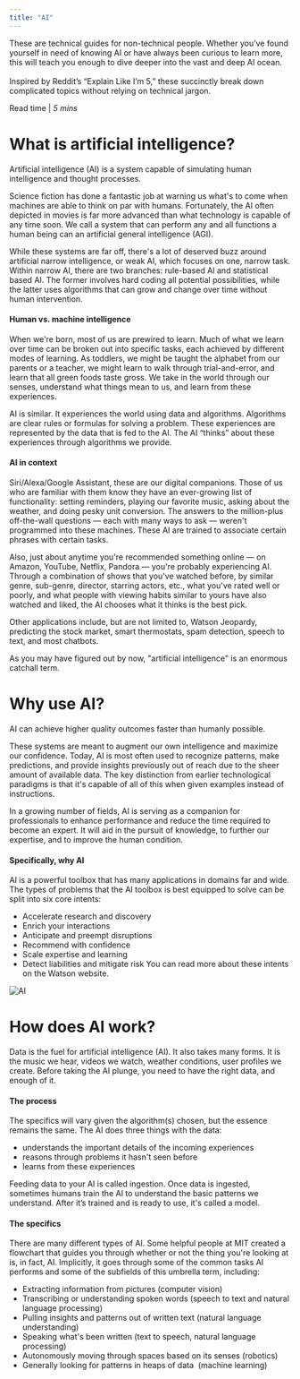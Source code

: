 ```yaml
---
title: "AI"
---
```



<PageDescription>
  These are technical guides for non-technical people. Whether you’ve found yourself in need of knowing AI or have always been curious to learn more, this will teach you enough to dive deeper into the vast and deep AI ocean.
  <br/><br/>
  Inspired by Reddit’s “Explain Like I’m 5,” these succinctly break down complicated topics without relying on technical jargon.
</PageDescription>

Read time | *5 mins*

# What is artificial intelligence?

Artificial intelligence (AI) is a system capable of simulating human intelligence and thought processes.

Science fiction has done a fantastic job at warning us what's to come when machines are able to think on par with humans. Fortunately, the AI often depicted in movies is far more advanced than what technology is capable of any time soon. We call a system that can perform any and all functions a human being can an artificial general intelligence (AGI). 

While these systems are far off, there's a lot of deserved buzz around artificial narrow intelligence, or weak AI, which focuses on one, narrow task. Within narrow AI, there are two branches: rule-based AI and statistical based AI. The former involves hard coding all potential possibilities, while the latter uses algorithms that can grow and change over time without human intervention.

#### Human vs. machine intelligence

When we're born, most of us are prewired to learn. Much of what we learn over time can be broken out into specific tasks, each achieved by different modes of learning. As toddlers, we might be taught the alphabet from our parents or a teacher, we might learn to walk through trial-and-error, and learn that all green foods taste gross. We take in the world through our senses, understand what things mean to us, and learn from these experiences.

AI is similar. It experiences the world using data and algorithms. Algorithms are clear rules or formulas for solving a problem. These experiences are represented by the data that is fed to the AI. The AI “thinks” about these experiences through algorithms we provide. 

#### AI in context

Siri/Alexa/Google Assistant, these are our digital companions. Those of us who are familiar with them know they have an ever-growing list of functionality: setting reminders, playing our favorite music, asking about the weather, and doing pesky unit conversion. The answers to the million-plus off-the-wall questions — each with many ways to ask — weren't programmed into these machines. These AI are trained to associate certain phrases with certain tasks. 

Also, just about anytime you're recommended something online — on Amazon, YouTube, Netflix, Pandora — you're probably experiencing AI. Through a combination of shows that you've watched before, by similar genre, sub-genre, director, starring actors, etc., what you've rated well or poorly, and what people with viewing habits similar to yours have also watched and liked, the AI chooses what it thinks is the best pick.

Other applications include, but are not limited to, Watson Jeopardy, predicting the stock market, smart thermostats, spam detection, speech to text, and most chatbots.

As you may have figured out by now, "artificial intelligence" is an enormous catchall term. 


# Why use AI?

AI can achieve higher quality outcomes faster than humanly possible. 

These systems are meant to augment our own intelligence and maximize our confidence. Today, AI is most often used to recognize patterns, make predictions, and provide insights previously out of reach due to the sheer amount of available data. The key distinction from earlier technological paradigms is that it's capable of all of this when given examples instead of instructions. 

In a growing number of fields, AI is serving as a companion for professionals to enhance performance and reduce the time required to become an expert. It will aid in the pursuit of knowledge, to further our expertise, and to improve the human condition. 

#### Specifically, why AI
AI is a powerful toolbox that has many applications in domains far and wide. The types of problems that the AI toolbox is best equipped to solve can be split into six core intents:
 - Accelerate research and discovery
 - Enrich your interactions
 - Anticipate and preempt disruptions
 - Recommend with confidence
 - Scale expertise and learning
 - Detect liabilities and mitigate risk
You can read more about these intents on the Watson website.

![AI](../../images/basics/ai/Image_1.png)

# How does AI work?
Data is the fuel for artificial intelligence (AI). It also takes many forms. It is the music we hear, videos we watch, weather conditions, user profiles we create. Before taking the AI plunge, you need to have the right data, and enough of it.

#### The process
The specifics will vary given the algorithm(s) chosen, but the essence remains the same. The AI does three things with the data:

 - understands the important details of the incoming experiences
 - reasons through problems it hasn't seen before
 - learns from these experiences

Feeding data to your AI is called ingestion. Once data is ingested, sometimes humans train the AI to understand the basic patterns we understand. After it’s trained and is ready to use, it's called a model. 

#### The specifics
There are many different types of AI. Some helpful people at MIT created a flowchart that guides you through whether or not the thing you're looking at is, in fact, AI. Implicitly, it goes through some of the common tasks AI performs and some of the subfields of this umbrella term, including:

 - Extracting information from pictures (computer vision)
 - Transcribing or understanding spoken words (speech to text and natural language processing)
 - Pulling insights and patterns out of written text (natural language understanding)
 - Speaking what's been written (text to speech, natural language processing)
 - Autonomously moving through spaces based on its senses (robotics)
 - Generally looking for patterns in heaps of data  (machine learning)
